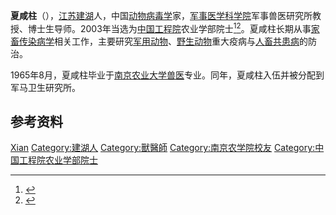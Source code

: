 {{Infobox_Person
| name = 夏咸柱
|image=
|box_width=
|occupation= [[军事医学科学院|军事医学科学院]]军事兽医研究所教授、博士生导师
| period =
|birth_name=
| other_names =
| foreign_names =
| english_names =
| Sex =男
|birth_date= 1939年1月10日
|birth_place= 江苏省建湖县
|death_date=
|death_place=
| nationality =
| residence =
|language=
| height =
| weight =
| party ={{CPC}}
| religion =
| spouse =
| relatives =
|education=
| past =
| work =
|awards=[[国家科技进步奖|国家科技进步奖]]二等奖2项、三等奖1项<br />军队(省部级)科技进步二等奖7项、三等奖9项
}}

'''夏咸柱'''（{{bd|1939年|1月10日||}}），[[江苏|江苏]][[建湖|建湖]]人，中国[[动物病毒学|动物病毒学]]家，[[军事医学科学院|军事医学科学院]]军事兽医研究所教授、博士生导师。2003年当选为[[中国工程院|中国工程院]]农业学部院士<ref>{{Cite book|title=中国科技统计年鉴 2016|last=国家统计局社会科技和文化产业统计司，科学技术部创新发展司编|location=北京|publisher=[[中国统计出版社|中国统计出版社]]|year=2016.11|isbn=978-7-5037-8032-5|pages=24-26}}</ref><ref>{{cite web |url=http://www.cae.cn/cae/jsp/jump.jsp?oid=20111231115316937704838 |title=夏咸柱 |accessdate=2015-12-25 |publisher=中国工程院 |language=zh-hans |archive-date=2015-12-26 |archive-url=https://web.archive.org/web/20151226060815/http://www.cae.cn/cae/jsp/jump.jsp?oid=20111231115316937704838 |dead-url=no }}</ref>。夏咸柱长期从事[[家畜传染病学|家畜传染病学]]相关工作，主要研究[[军用动物|军用动物]]、[[野生动物|野生动物]]重大疫病与[[人畜共患病|人畜共患病]]的防治。

1965年8月，夏咸柱毕业于[[南京农业大学|南京农业大学]][[兽医|兽医]]专业。同年，夏咸柱入伍并被分配到军马卫生研究所。

== 参考资料 ==
{{reflist}}

{{中国工程院农业学部院士}}

{{Authority control}}
{{DEFAULTSORT:Xia夏}}
[[Category:夏姓|Xian]]
[[Category:建湖人|Category:建湖人]]
[[Category:獸醫師|Category:獸醫師]]
[[Category:南京农学院校友|Category:南京农学院校友]]
[[Category:中国工程院农业学部院士|Category:中国工程院农业学部院士]]